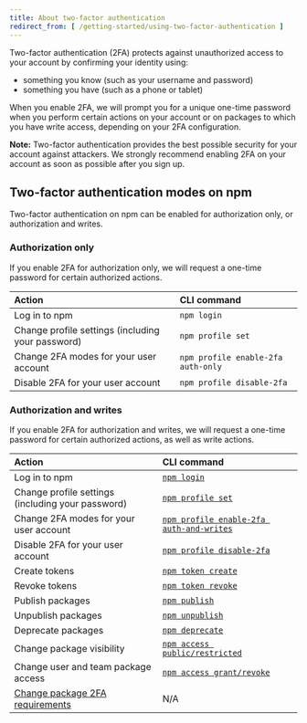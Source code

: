 ```yaml
---
title: About two-factor authentication
redirect_from: [ /getting-started/using-two-factor-authentication ]
---
```


Two-factor authentication (2FA) protects against unauthorized access to your account by confirming your identity using:

* something you know (such as your username and password)
* something you have (such as a phone or tablet)

When you enable 2FA, we will prompt you for a unique one-time password when you perform certain actions on your account or on packages to which you have write access, depending on your 2FA configuration.

<Note>

**Note:** Two-factor authentication provides the best possible security for your account against attackers. We strongly recommend enabling 2FA on your account as soon as possible after you sign up.

</Note>

## Two-factor authentication modes on npm

Two-factor authentication on npm can be enabled for authorization only, or authorization and writes.

### Authorization only

If you enable 2FA for authorization only, we will request a one-time password for certain authorized actions.

| Action                                            | CLI command                        |
| :------------------------------------------------ | :--------------------------------- |
| Log in to npm                                     | `npm login`                        |
| Change profile settings (including your password) | `npm profile set`                  |
| Change 2FA modes for your user account            | `npm profile enable-2fa auth-only` |
| Disable 2FA for your user account                 | `npm profile disable-2fa`          |

### Authorization and writes

If you enable 2FA for authorization and writes, we will request a one-time password for certain authorized actions, as well as write actions.

| Action                                            | CLI command                                      |
| :------------------------------------------------ | :----------------------------------------------- |
| Log in to npm                                     | [`npm login`][login]                             |
| Change profile settings (including your password) | [`npm profile set`][profile-set]                 |
| Change 2FA modes for your user account            | [`npm profile enable-2fa auth-and-writes`][2fa-enable] |
| Disable 2FA for your user account                 | [`npm profile disable-2fa`][2fa-disable]         |
| Create tokens                                     | [`npm token create`][token-create]               |
| Revoke tokens                                     | [`npm token revoke`][token-revoke]               |
| Publish packages                                  | [`npm publish`][publish]                         |
| Unpublish packages                                | [`npm unpublish`][unpublish]                     |
| Deprecate packages                                | [`npm deprecate`][deprecate]                     |
| Change package visibility                         | [`npm access public/restricted`][access]         |
| Change user and team package access               | [`npm access grant/revoke`][access]              |
| [Change package 2FA requirements][pkg-2fa]        | N/A                                              |


[login]: https://docs.npmjs.com/cli/adduser
[profile-set]: https://docs.npmjs.com/cli/profile
[2fa-enable]: https://docs.npmjs.com/cli/profile
[2fa-disable]: https://docs.npmjs.com/cli/profile
[token-create]: https://docs.npmjs.com/cli/token
[token-revoke]: https://docs.npmjs.com/cli/token
[publish]: https://docs.npmjs.com/cli/publish
[unpublish]: https://docs.npmjs.com/cli/unpublish
[deprecate]: https://docs.npmjs.com/cli/deprecate
[access]: https://docs.npmjs.com/cli/access
[pkg-2fa]: requiring-2fa-for-package-publishing-and-settings-modification
